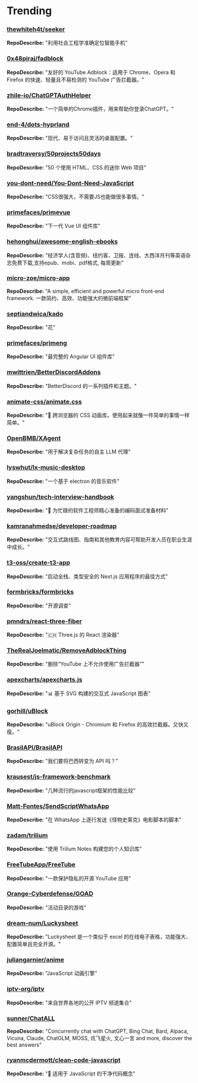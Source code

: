 # Trending

### [thewhiteh4t/seeker](https://github.com/thewhiteh4t/seeker)
**RepoDescribe:** "利用社会工程学准确定位智能手机"
  

### [0x48piraj/fadblock](https://github.com/0x48piraj/fadblock)
**RepoDescribe:** "友好的 YouTube Adblock：适用于 Chrome、Opera 和 Firefox 的快速、轻量且不易检测的 YouTube 广告拦截器。"
  

### [zhile-io/ChatGPTAuthHelper](https://github.com/zhile-io/ChatGPTAuthHelper)
**RepoDescribe:** "一个简单的Chrome插件，用来帮助你登录ChatGPT。"
  

### [end-4/dots-hyprland](https://github.com/end-4/dots-hyprland)
**RepoDescribe:** "现代、易于访问且灵活的桌面配置。"
  

### [bradtraversy/50projects50days](https://github.com/bradtraversy/50projects50days)
**RepoDescribe:** "50 个使用 HTML、CSS 的迷你 Web 项目"
  

### [you-dont-need/You-Dont-Need-JavaScript](https://github.com/you-dont-need/You-Dont-Need-JavaScript)
**RepoDescribe:** "CSS很强大，不需要JS也能做很多事情。"
  

### [primefaces/primevue](https://github.com/primefaces/primevue)
**RepoDescribe:** "下一代 Vue UI 组件库"
  

### [hehonghui/awesome-english-ebooks](https://github.com/hehonghui/awesome-english-ebooks)
**RepoDescribe:** "经济学人(含音频)、纽约客、卫报、连线、大西洋月刊等英语杂志免费下载,支持epub、mobi、pdf格式, 每周更新"
  

### [micro-zoe/micro-app](https://github.com/micro-zoe/micro-app)
**RepoDescribe:** "A simple, efficient and powerful micro front-end framework. 一款简约、高效、功能强大的微前端框架"
  

### [septiandwica/kado](https://github.com/septiandwica/kado)
**RepoDescribe:** "花"
  

### [primefaces/primeng](https://github.com/primefaces/primeng)
**RepoDescribe:** "最完整的 Angular UI 组件库"
  

### [mwittrien/BetterDiscordAddons](https://github.com/mwittrien/BetterDiscordAddons)
**RepoDescribe:** "BetterDiscord 的一系列插件和主题。"
  

### [animate-css/animate.css](https://github.com/animate-css/animate.css)
**RepoDescribe:** "🍿 跨浏览器的 CSS 动画库。使用起来就像一件简单的事情一样简单。"
  

### [OpenBMB/XAgent](https://github.com/OpenBMB/XAgent)
**RepoDescribe:** "用于解决复杂任务的自主 LLM 代理"
  

### [lyswhut/lx-music-desktop](https://github.com/lyswhut/lx-music-desktop)
**RepoDescribe:** "一个基于 electron 的音乐软件"
  

### [yangshun/tech-interview-handbook](https://github.com/yangshun/tech-interview-handbook)
**RepoDescribe:** "💯 为忙碌的软件工程师精心准备的编码面试准备材料"
  

### [kamranahmedse/developer-roadmap](https://github.com/kamranahmedse/developer-roadmap)
**RepoDescribe:** "交互式路线图、指南和其他教育内容可帮助开发人员在职业生涯中成长。"
  

### [t3-oss/create-t3-app](https://github.com/t3-oss/create-t3-app)
**RepoDescribe:** "启动全栈、类型安全的 Next.js 应用程序的最佳方式"
  

### [formbricks/formbricks](https://github.com/formbricks/formbricks)
**RepoDescribe:** "开源调查"
  

### [pmndrs/react-three-fiber](https://github.com/pmndrs/react-three-fiber)
**RepoDescribe:** "🇨🇭 Three.js 的 React 渲染器"
  

### [TheRealJoelmatic/RemoveAdblockThing](https://github.com/TheRealJoelmatic/RemoveAdblockThing)
**RepoDescribe:** "删除“YouTube 上不允许使用广告拦截器”"
  

### [apexcharts/apexcharts.js](https://github.com/apexcharts/apexcharts.js)
**RepoDescribe:** "📊 基于 SVG 构建的交互式 JavaScript 图表"
  

### [gorhill/uBlock](https://github.com/gorhill/uBlock)
**RepoDescribe:** "uBlock Origin - Chromium 和 Firefox 的高效拦截器。又快又瘦。"
  

### [BrasilAPI/BrasilAPI](https://github.com/BrasilAPI/BrasilAPI)
**RepoDescribe:** "我们要将巴西转变为 API 吗？"
  

### [krausest/js-framework-benchmark](https://github.com/krausest/js-framework-benchmark)
**RepoDescribe:** "几种流行的javascript框架的性能比较"
  

### [Matt-Fontes/SendScriptWhatsApp](https://github.com/Matt-Fontes/SendScriptWhatsApp)
**RepoDescribe:** "在 WhatsApp 上逐行发送《怪物史莱克》电影脚本的脚本"
  

### [zadam/trilium](https://github.com/zadam/trilium)
**RepoDescribe:** "使用 Trilium Notes 构建您的个人知识库"
  

### [FreeTubeApp/FreeTube](https://github.com/FreeTubeApp/FreeTube)
**RepoDescribe:** "一款保护隐私的开源 YouTube 应用"
  

### [Orange-Cyberdefense/GOAD](https://github.com/Orange-Cyberdefense/GOAD)
**RepoDescribe:** "活动目录的游戏"
  

### [dream-num/Luckysheet](https://github.com/dream-num/Luckysheet)
**RepoDescribe:** "Luckysheet 是一个类似于 excel 的在线电子表格，功能强大、配置简单且完全开源。"
  

### [juliangarnier/anime](https://github.com/juliangarnier/anime)
**RepoDescribe:** "JavaScript 动画引擎"
  

### [iptv-org/iptv](https://github.com/iptv-org/iptv)
**RepoDescribe:** "来自世界各地的公开 IPTV 频道集合"
  

### [sunner/ChatALL](https://github.com/sunner/ChatALL)
**RepoDescribe:** "Concurrently chat with ChatGPT, Bing Chat, Bard, Alpaca, Vicuna, Claude, ChatGLM, MOSS, 讯飞星火, 文心一言 and more, discover the best answers"
  

### [ryanmcdermott/clean-code-javascript](https://github.com/ryanmcdermott/clean-code-javascript)
**RepoDescribe:** "🛁 适用于 JavaScript 的干净代码概念"
  